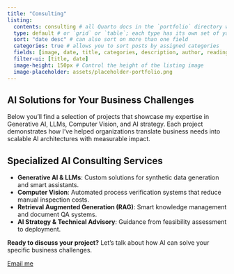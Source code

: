 ```yaml
---
title: "Consulting"
listing: 
  contents: consulting # all Quarto docs in the `portfolio` directory will be included on your listing page
  type: default # or `grid` or `table`; each type has its own set of yaml options to include
  sort: "date desc" # can also sort on more than one field
  categories: true # allows you to sort posts by assigned categories 
  fields: [image, date, title, categories, description, author, reading-time]
  filter-ui: [title, date]
  image-height: 150px # Control the height of the listing image
  image-placeholder: assets/placeholder-portfolio.png
---
```


## AI Solutions for Your Business Challenges

Below you'll find a selection of projects that showcase my expertise in Generative AI, LLMs, Computer Vision, and AI strategy. Each project demonstrates how I've helped organizations translate business needs into scalable AI architectures with measurable impact.

::: {.callout-note appearance="minimal"}
## Specialized AI Consulting Services

- **Generative AI & LLMs**: Custom solutions for synthetic data generation and smart assistants.
- **Computer Vision**: Automated process verification systems that reduce manual inspection costs.
- **Retrieval Augmented Generation (RAG)**: Smart knowledge management and document QA systems.
- **AI Strategy & Technical Advisory**: Guidance from feasibility assessment to deployment.

**Ready to discuss your project?** Let's talk about how AI can solve your specific business challenges.

[Email me](mailto:farrukhnordicworks@gmail.com){.btn .btn-primary}
:::
